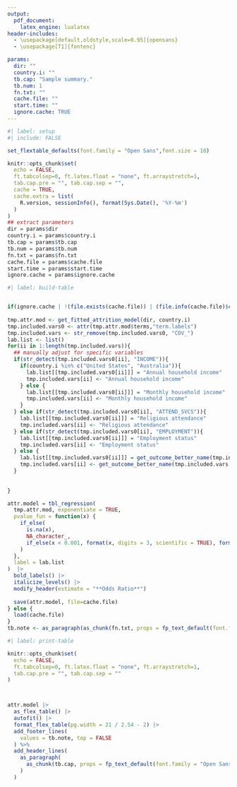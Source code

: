 ```yaml
---
output:
  pdf_document:
    latex_engine: lualatex
header-includes:
  - \usepackage[default,oldstyle,scale=0.95]{opensans}
  - \usepackage[T1]{fontenc}

params: 
  dir: ""
  country.i: ""
  tb.cap: "Sample summary."
  tb.num: 1
  fn.txt: ""
  cache.file: ""
  start.time: ""
  ignore.cache: TRUE
---
```


\pagestyle{empty}
\setmainfont{opensans}

```r
#| label: setup
#| include: FALSE

set_flextable_defaults(font.family = "Open Sans",font.size = 10)

knitr::opts_chunk$set(
  echo = FALSE,
  ft.tabcolsep=0, ft.latex.float = "none", ft.arraystretch=1,
  tab.cap.pre = "", tab.cap.sep = "",
  cache = TRUE,
  cache.extra = list(
    R.version, sessionInfo(), format(Sys.Date(), '%Y-%m')
  )
)
## extract parameters
dir = params$dir
country.i = params$country.i
tb.cap = params$tb.cap
tb.num = params$tb.num
fn.txt = params$fn.txt
cache.file = params$cache.file
start.time = params$start.time
ignore.cache = params$ignore.cache


```


```r
#| label: build-table


if(ignore.cache | !(file.exists(cache.file)) | (file.info(cache.file)$ctime < start.time) ){
  
tmp.attr.mod <- get_fitted_attrition_model(dir, country.i)
tmp.included.vars0 <- attr(tmp.attr.mod$terms,"term.labels")
tmp.included.vars <- str_remove(tmp.included.vars0, "COV_")
lab.list <- list()
for(ii in 1:length(tmp.included.vars)){
  ## manually adjust for specific variables
  if(str_detect(tmp.included.vars0[ii], "INCOME")){
    if(country.i %in% c("United States", "Australia")){
      lab.list[[tmp.included.vars0[ii]]] = "Annual household income"
      tmp.included.vars[ii] <- "Annual household income"
    } else {
      lab.list[[tmp.included.vars0[ii]]] = "Monthly household income"
      tmp.included.vars[ii] <- "Monthly household income"
    }
  } else if(str_detect(tmp.included.vars0[ii], "ATTEND_SVCS")){
    lab.list[[tmp.included.vars0[ii]]] = "Religious attendance"
    tmp.included.vars[ii] <- "Religious attendance"
  } else if(str_detect(tmp.included.vars0[ii], "EMPLOYMENT")){
    lab.list[[tmp.included.vars0[ii]]] = "Employment status"
    tmp.included.vars[ii] <- "Employment status"
  } else {
    lab.list[[tmp.included.vars0[ii]]] = get_outcome_better_name(tmp.included.vars[ii], include.name = FALSE)
    tmp.included.vars[ii] <- get_outcome_better_name(tmp.included.vars[ii], include.name = FALSE)
  }
  
  
}

attr.model = tbl_regression(
  tmp.attr.mod, exponentiate = TRUE,
  pvalue_fun = function(x) {
    if_else(
      is.na(x),
      NA_character_,
      if_else(x < 0.001, format(x, digits = 3, scientific = TRUE), format(round(x, 3), scientific = F))
    )
  },
  label = lab.list
)  |>
  bold_labels() |>
  italicize_levels() |>
  modify_header(estimate = "**Odds Ratio**")
  
  save(attr.model, file=cache.file)
} else {
  load(cache.file)
}
tb.note <- as_paragraph(as_chunk(fn.txt, props = fp_text_default(font.family = "Open Sans", font.size = 9)))

```



```r
#| label: print-table

knitr::opts_chunk$set(
  echo = FALSE,
  ft.tabcolsep=0, ft.latex.float = "none", ft.arraystretch=1,
  tab.cap.pre = "", tab.cap.sep = ""
)



attr.model |> 
  as_flex_table() |>
  autofit() |>
  format_flex_table(pg.width = 21 / 2.54 - 2) |>
  add_footer_lines(
    values = tb.note, top = FALSE
  ) %>%
  add_header_lines(
    as_paragraph(
      as_chunk(tb.cap, props = fp_text_default(font.family = "Open Sans", font.size = 11))
    )
  )


```
